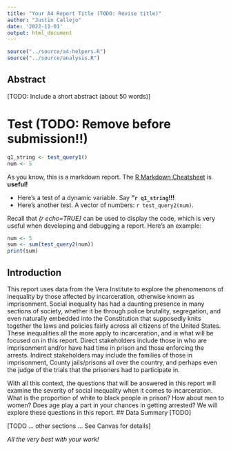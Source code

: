 ```yaml
---
title: "Your A4 Report Title (TODO: Revise title)"
author: "Justin Callejo"
date: '2022-11-01'
output: html_document
---
```


```r
source("../source/a4-helpers.R")
source("../source/analysis.R")
```

## Abstract 
[TODO: Include a short abstract (about 50 words)]

# Test (TODO: Remove before submission!!)
```r
q1_string <- test_query1()
num <- 5
```
As you know, this is a markdown report. The [R Markdown Cheatsheet](https://www.rstudio.com/wp-content/uploads/2015/02/rmarkdown-cheatsheet.pdf) is **useful!**

* Here's a test of a dynamic variable. Say **"`r q1_string`!!!** 
* Here's another test. A vector
of numbers: `r test_query2(num)`.

Recall that _{r echo=TRUE}_ can be used to display the code, 
which is very useful when developing and debugging a report. Here's an example: 

```r
num <- 5
sum <- sum(test_query2(num))
print(sum)
```

## Introduction 
This report uses data from the Vera Institute to explore the phenomenons of inequality by those affected by incarceration, otherwise known as imprisonment. Social inequality has had a daunting presence in many sections of society, whether it be through police brutality, segregation, and even naturally embedded into the Constitution that supposedly knits together the laws and policies fairly across all citizens of the United States. These inequalities all the more apply to incarceration, and is what will be focused on in this report. Direct stakeholders include those in who are imprisonment and/or have had time in prison and those enforcing the arrests. Indirect stakeholders may include the families of those in imprisonment, County jails/prisons all over the country, and perhaps even the judge of the trials that the prisoners had to participate in. 

With all this context, the questions that will be answered in this report will examine the severity of social inequality when it comes to incarceration. What is the proportion of white to black people in prison? How about men to women? Does age play a part in your chances in getting arrested? We will explore these questions in this report.
## Data Summary 
[TODO]

[TODO ... other sections ... See Canvas for details]

_All the very best with your work!_

